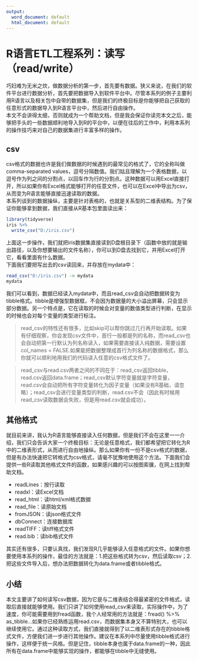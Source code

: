 ---
output:
  word_document: default
  html_document: default
---

# R语言ETL工程系列：读写（read/write）

巧妇难为无米之炊，做数据分析的第一步，首先要有数据。狭义来说，在我们的软件平台进行数据分析，首先要把数据导入到软件平台中。尽管本系列的例子主要利用R语言以及相关包中自带的数据集，但是我们的终极目标是你能够把自己获取的任意形式的数据导入到R语言平台中，然后进行自由操作。  
本文不会讲得太细，否则就成为一个帮助文档，但是我会保证你读完本文之后，能够把手头的一些数据顺利地导入到R的平台中，以便在往后的工作中，利用本系列的操作技巧来对自己的数据集进行丰富多样的操作。

## csv
csv格式的数据也许是我们做数据的时候遇到的最常见的格式了，它的全称叫做comma-separated values，逗号分隔数值。我们姑且理解为一个表格数据，以逗号作为列之间的分割点，以回车作为行的分割点。这种数据可以用Excel直接打开，所以如果你有Excel格式能够打开的任意文件，也可以在Excel中导出为csv，从而变为R语言能够直接迅速读取的数据。  
本系列谈到的数据操纵，主要是针对表格的，也就是关系型的二维表结构。为了保证你能够拿到数据，我们直接从R基本包里面读出来：

```{r,message=FALSE}
library(tidyverse)
iris %>%
  write_csv("D:/iris.csv")
```

上面这一步操作，我们就把iris数据集直接读到D盘根目录下（函数中放的就是输出路径，以及你想要输出的文件名称），你可以到D盘去找到它，并用Excel打开它，看看里面有什么数据。  
下面我们要把写出去的csv读回来，并存放在mydata中：
```{r}
read_csv("D:/iris.csv") -> mydata
mydata
```
  
我们可以看到，数据已经读入mydata中，而且read_csv会自动把数据转变为tibble格式。tibble是增强型数据框，不会因为数据量的大小溢出屏幕，只会显示部分数据。另一个特点是，它在读取的时候会对变量的数值类型进行判断，在显示的时候也会对每个变量的类型进行标注。  

> read_csv的特性还有很多，比如skip可以帮你跳过几行再开始读取。如果有仔细观察，你会发现csv文件中，首行一般都是列的名称，而read_csv也会自动把第一行默认为列名称读入，如果需要直接读入纯数据，需要设置col_names = FALSE.如果能把数据整理成首行为列名称的数据格式，那么你就可以顺利地用我们的代码读入任意的csv格式文件了。

> read_csv与read.csv两者之间的不同在于：read_csv返回tibble，read.csv返回data.frame；read_csv默认字符变量就是字符变量，read.csv会自动把所有字符变量转化为因子变量（如果没有R基础，请忽略）；read_csv会进行变量类型的判断，read.csv不会（因此有时候用read_csv读取数据会失败，但是用read.csv就会成功）。  

## 其他格式
就目前来讲，我认为R语言能够直接读入任何数据，但是我们不会在这里一一介绍，我们只会告诉大家一个终极目标：无论是任意格式，我们都希望把它转化为R中的二维表形式，从而进行自由地操纵。那么如果你有一份不是csv格式的数据，但是有办法快速把它转格式为csv格式，请毫不犹豫地使用这个方法。下面我们会提供一些R读取其他格式文件的函数，如果感兴趣的可以按图索骥，在网上找到帮助文档。  

- readLines：按行读取
- readxl：读Excel文档
- read_html：读html/xml格式数据
- read_file：读原始文档
- fromJSON：读json格式文件
- dbConnect：连接数据库
- readTIFF：读tiff格式文件
- read.bib：读bib格式文件

其实还有很多，只要认真找，我们发现R几乎能够读入任意格式的文件。如果你想要使用本系列的操作，最佳的方法就是：1.把这些格式转为csv，然后读取csv；2.把这些文件导入后，想办法把数据转化为data.frame或者tibble格式。  

## 小结
本文主要讲了如何读写csv数据，因为它是与二维表结合得最紧密的文件格式，读取后直接就能够使用。我们只讲了如何使用read_csv来读取，实际操作中，为了速度，你可能需要用到fread函数，我个人经常用的方法就是：fread() %>% as_tibble...如果你已经熟练运用read.csv，而数据集本身又不算特别大，也可以继续使用它。通过这种读取方式，我们直接就得到了以二维表形式存在的tibble格式文件，方便我们进一步进行其他操作。建议在本系列中尽量使用tibble格式进行操作，这样便于统一风格。但是记住，tibble本身也属于data.frame的一种，因此所有在data.frame中能够实现的操作，都能够在tibble中无缝使用。




